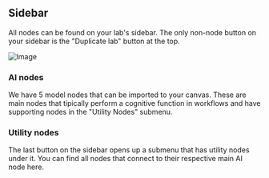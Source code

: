 ## Sidebar

All nodes can be found on your lab's sidebar. The only non-node button on your sidebar is the "Duplicate lab" button at the top. 

![Image](https://res.cloudinary.com/dvu6ueq2b/image/upload/v1755727611/Docs%20images/sidebar_ylz5zw.png)

### AI nodes

We have 5 model nodes that can be imported to your canvas. These are main nodes that tipically perform a cognitive function in workflows and have supporting nodes in the "Utility Nodes" submenu.

### Utility nodes

The last button on the sidebar opens up a submenu that has utility nodes under it. You can find all nodes that connect to their respective main AI node here.